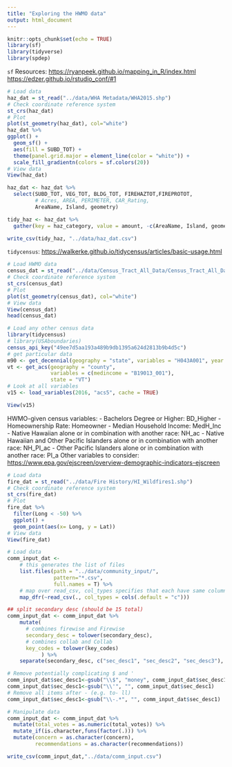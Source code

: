```yaml
---
title: "Exploring the HWMO data"
output: html_document
---
```


```r
knitr::opts_chunk$set(echo = TRUE)
library(sf)
library(tidyverse)
library(spdep)
```

`sf` Resources:
<https://ryanpeek.github.io/mapping_in_R/index.html>
<https://edzer.github.io/rstudio_conf/#1>

```r
# Load data
haz_dat = st_read("../data/WHA Metadata/WHA2015.shp")
# Check coordinate reference system
st_crs(haz_dat)
# Plot
plot(st_geometry(haz_dat), col="white")
haz_dat %>%
ggplot() +
  geom_sf() +
  aes(fill = SUBD_TOT) + 
  theme(panel.grid.major = element_line(color = "white")) +
  scale_fill_gradientn(colors = sf.colors(20))
# View data
View(haz_dat)
```

```r
haz_dat <- haz_dat %>%
  select(SUBD_TOT, VEG_TOT, BLDG_TOT, FIREHAZTOT,FIREPROTOT,
         # Acres, AREA, PERIMETER, CAR_Rating, 
         AreaName, Island, geometry)

tidy_haz <- haz_dat %>%
  gather(key = haz_category, value = amount, -c(AreaName, Island, geometry))

write_csv(tidy_haz, "../data/haz_dat.csv")
```

`tidycensus`:
<https://walkerke.github.io/tidycensus/articles/basic-usage.html>

```r
# Load HWMO data
census_dat = st_read("../data/Census_Tract_All_Data/Census_Tract_All_Data.shp")
# Check coordinate reference system
st_crs(census_dat)
# Plot
plot(st_geometry(census_dat), col="white")
# View data
View(census_dat)
head(census_dat)

# Load any other census data
library(tidycensus)
# library(USAboundaries)
census_api_key("49ee7d5aa193a489b9db1395a624d2813b9b4d5c")
# get particular data
m90 <- get_decennial(geography = "state", variables = "H043A001", year = 1990)
vt <- get_acs(geography = "county", 
              variables = c(medincome = "B19013_001"), 
              state = "VT")
# Look at all variables
v15 <- load_variables(2016, "acs5", cache = TRUE)

View(v15)


```

HWMO-given census variables:
- Bachelors Degree or Higher: BD_Higher
- Homeownership Rate: Homeowner
- Median Household Income: MedH_Inc
- Native Hawaiian alone or in combination with another race: NH_ac
- Native Hawaiian and Other Pacific Islanders alone or in combination with another race: NH_PI_ac
- Other Pacific Islanders alone or in combination with another race: PI_a 
Other variables to consider: <https://www.epa.gov/ejscreen/overview-demographic-indicators-ejscreen>

```r
# Load data
fire_dat = st_read("../data/Fire History/HI_Wildfires1.shp")
# Check coordinate reference system
st_crs(fire_dat)
# Plot
fire_dat %>%
  filter(Long < -50) %>%
  ggplot() + 
  geom_point(aes(x= Long, y = Lat))
# View data
View(fire_dat)
```

```r
# Load data
comm_input_dat <-
    # this generates the list of files
    list.files(path = "../data/community_input/",
               pattern="*.csv", 
               full.names = T) %>% 
    # map over read_csv, col_types specifies that each have same column headers
    map_dfr(~read_csv(., col_types = cols(.default = "c"))) 
```

```r
## split secondary desc (should be 15 total)
comm_input_dat <- comm_input_dat %>%
    mutate(
      # combines firewise and Firewise
      secondary_desc = tolower(secondary_desc),
      # combines collab and Collab
      key_codes = tolower(key_codes)
           ) %>%
    separate(secondary_desc, c("sec_desc1", "sec_desc2", "sec_desc3"), ",")

# Remove potentially complicating $ and '
comm_input_dat$sec_desc1<-gsub("\\$", "money", comm_input_dat$sec_desc1)
comm_input_dat$sec_desc1<-gsub("\\'", "", comm_input_dat$sec_desc1)
# Remove all items after - (e.g. to- ll)
comm_input_dat$sec_desc1<-gsub("\\-.*", "", comm_input_dat$sec_desc1)

# Manipulate data
comm_input_dat <- comm_input_dat %>% 
  mutate(total_votes = as.numeric(total_votes)) %>%
  mutate_if(is.character,funs(factor(.))) %>%
  mutate(concern = as.character(concern),
         recommendations = as.character(recommendations))

write_csv(comm_input_dat,"../data/comm_input.csv")
```









